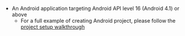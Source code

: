 * An Android application targeting Android API level 16 (Android 4.1) or above
    * For a full example of creating Android project, please follow the [project setup walkthrough](/lib-v1/project-setup/create-application)

